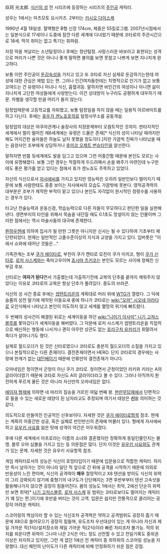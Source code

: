 玖珂 光太郎. [[식신의 성]] 전 시리즈에 등장하는 시리즈의 [[주인공]] 캐릭터.

성우는 1에서는 마츠모토 요시카즈. 2부터는 [[키시오 다이스케]]

1990년 4월 18일생. 혈액형은 B형 신장 174cm, 체중은 55킬로그램. 2007년시점에서는 일본식으로 17세이나 도중에 잠깐 다른 세계에 다녀왔기 때문에 코타로의 주관시간으로 18세. 딱히 취미는 없고 특기는 휘파람.

자칭 악을 쳐날리는 소년탐정이나 후에는 청년탐정. 사랑스러운 바보라고 표현되는 성격으로 머리가 나쁜 것은 아니나 좋게 말하면 불의를 보면 못참고 나쁘게 보면 지나치게 완고하다.

보통 이런 주인공이 [[둔감]]속성을 가지고 있고 또 코타로 자신 실제로 둔감하기는한데 여성에 대한 관심은 제법 있는 편. 그러나 인간여자들한테는 치명적으로 인기가 없고 보통 꼬여드는 건 유령이나 마녀나 식신, 흡혈귀등.
말하자면 비인간의 여성이나 아니면 삶이 지나치게 고단한 여성들에게 사랑받는다. 이건 상대방이 누구라도 공평하게 대우하기 때문. 차별을 생각할 만큼 머리가 돌지 않는다.

탐정업때문에 고등학교를 자퇴했고, 보통 탐정일을 하지 않을 때는 일용직 아르바이트를 하고 다닌다. 후에는 [[휴우가 겐노죠]]호의로 탐정사무소를 공동개설.

탐정업의 대상은 야쿠자관계나 술장사의 치정문제부터 오컬트적인 것까지. 판타지적인 세계에서 멀리 떨어진 제6세계에는 유령은 드물은 존재[* 식신의 성이 나타날 때까지만해도 어지간한 술자들은 하늘도 날지 못했을 정도이다.]지만 가끔씩 진짜가 나타났을 때는 음양사인 조부에게 상담하거나 [[후미코 오제트 번슈타인]]을 알선한다. 

말하자면 반쯤 뒷세계에도 발을 담그고 있으며 그런 어중간함 때문에 본인도 모르는 사이에 유명해졌다. 보통 그런 경우는 적절하게 두드려패서 손을 봐주기 마련인데 누구한테도 좋은 평가를 얻고 있다는 점에서 휴가 겐노죠도 주목하고 있었다.

자신의 식신으로서 [[자사에씨]]를 가지고 있지만 영능력은 오히려 일반인보다 떨어지기 때문에 보통 사람한테도 종종 보이는 자사에씨의 모습도 가끔밖에 못본다. 영적공격력의 대부분은 조부가 제작한 부적이 맡고 있으나 본인도 자각없이 원시적인 정령수를 사용하는 경우가 있다.

타고난 전술능력과 운동신경, 학습능력으로 다른 자들이 무모하다고 판단한 일을 실현해낸다. 생면부지의 타인을 위해서 목숨을 내던질 때도 0.1초도 망설이지 않는 인물이며 그러한 점에서는 역시 마술사들의 대극에 존재한다.

[[뮌하우젠]]에 의하여 집사가 될 만한 그릇은 아니지만 신사는 될 수 있다하여 기초부터 재단련되었다. 현재는 일반적인 고졸수준이상의 지식과 교양을 가지고 있다. 입버릇은 "이래서 쇼와에 태어난 것들은..."

가족관계는 조부 [[쿠가 에이타로]], 부친이 쿠가 켄타로 모친이 쿠가 미치코, 형이 [[쿠가 신타로]]. [[로저 사스케]]와는 죽마고우이며 [[죠시마 츠키코]]는 본인도 모르는 사이에 정해진 신부감 후보.

신타로는 '''여자가 된다'''면서 가출했는데 가출하기전에 교복의 단추를 끝까지 채워주지 않았다는 이유로 코타로의 교복은 항상 단추가 풀려있다. 중도의 브라콘.

식신의 성 사건 종료 후에는 [[셉텐트리온]]의 계획대로 머리 위에 [[WTG]]가 열렸다. 그 덕에 슬픔의 성전 말기에 제작된 이동요새 중에 하나가 코타로는 [[wiki:"오마" 시오네 아라다]]로 오인식해서 나타났고 본인이 의도하지 않고 세계를 멸망의 위기에 빠트렸다.

두 번째의 성사건이 해결된 뒤로는 세계이동을 하던 [[wiki:"니이기 이사미" 니기 고져스 블루]]를 쫓아갔다가 세계이동을 해버렸다. 그 덕분에 로저 사스케가 셉텐트리온을 직접적으로 배신하는 행동에 나서거나 괜히 아무런 상관도 없는 [[호리구치 유카리]]가 휘말려서 죽다가 살아나기도 했다.

실제로 월드오더가 된 것은 신타로였으나 코타로도 충분히 월드오더의 소질을 가지고 있으나 본질적으로는 다른 존재이다. 결전존재이면서 HERO. 단지 코타로의 경우에는 사랑에 한계가 없는 [[대인배]]이기 때문에 인류만의 결전존재가 아니다.

오마네임은 청이면서 군청이 아닌 쿠가 코타로. 청이면서 군청이었던 라키와 키라는 A의 글라이더였기 때문에 코타로 자신도 A의 글라이더라고 볼 수 있다. 그러나 아직까지 완전하게 푸르게 물든 것은 아니라 자신만의 오마네임은 없다.

[[에이쟈 형제]]에 의하면 네 마리의 짐승을 거르린 여덟 번째 왕. [[현란무답제]]에서 단편적으로 들을 수 있는 새로운 태양이 된 남자라고도 추정되며 여기서 태양은 '''신'''을 의미하는 것 같다.

의도적으로 만들어진 인공적인 신후보이다. 자세한 것은 [[쿠가 에이타로]]항목 참조. 현재는 계획의 어중간한 성공, 혹은 실패로 반인반신의 존재에 머물러 있다. 형에게 자사에씨하고 [[유우키 사요]]를 잃은 탓에 성격이 약간은 어두워졌다.

후에 다른 세계에서 아프로라는 이름의 소녀와 결혼했지만 정확하게 동일인물인지는 불명. 블루 오마 심볼을 가지고 있는 등 의문점은 많다. 단지 이것은 [[유우키 사요]]와도 관계가 있는 문제. 자세한 것은 유우키 사요항목 참조.

게임 캐릭터로서의 성능은 식신이 호밍타입이기 때문에 입문용으로 적합한 캐릭터. 하지만 즉시 날아가는 것이 아니라 일단 적 앞으로 간 뒤에 공격을 시작하기 때문에 의외로 반응성이 느린 편이며, 식신의 공격력이 '''매우''' 절망적이고 X8 텐션을 받아도 식신의 위력이 그리 강화되지 않기에 중형기의 내구도가 단단해지는 3면 후반부부터 텐션 고속샷을 활용해나가지 않으면 굉장히 힘들어진다. 봄의 성능도 1에서는 최악, 2에선 단순히 위력만 보면 최악[* [[니기 고저스블루]], [[로저 사스케]] 등 범위는 코타로보다도 떨어지는 캐릭터가 꽤 있는 편.]이기에 후반을 버티는 것이 고역. 입문은 쉽지만 전통적으로 클리어는 굉장히 어려운 캐릭터.

스코어링의 핵심이라 할 수 있는 식신조차 공격력은 약하고 공격범위도 굉장히 좁기 때문에 X8으로 쓸어모으기 굉장히 힘들며, 유도조차 우선대상이 있는 게 아니라 자신과 제일 가까운 적(1식)/설치장소와 제일 가까운 적(2식)이라 빠른 처리조차 불가능. 적의 위치를 외운다면 위력이 그나마 나은 2식은 어느 정도 선전할 수 있고 전일기록도 중위권 이상은 차지하고 있지만, 그런 게 없던 1에선 전 캐릭터 중 최하위의 스코어링 성능을 자랑했다. 대신 패턴의 난이도가 다른 캐릭터에 비해 안정화하기 쉬운 점은 강점. 
